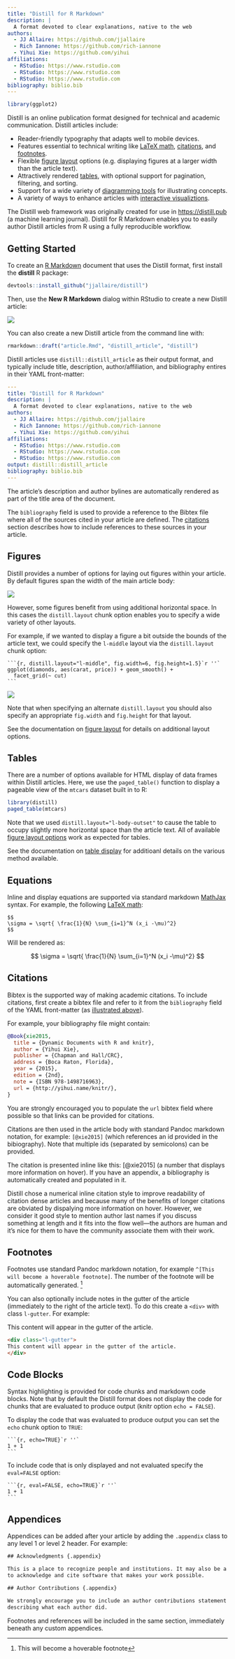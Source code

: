 ```yaml
---
title: "Distill for R Markdown"
description: | 
  A format devoted to clear explanations, native to the web
authors:
  - JJ Allaire: https://github.com/jjallaire
  - Rich Iannone: https://github.com/rich-iannone
  - Yihui Xie: https://github.com/yihui
affiliations:
  - RStudio: https://www.rstudio.com
  - RStudio: https://www.rstudio.com
  - RStudio: https://www.rstudio.com
bibliography: biblio.bib
---
```


<!---
- Images aren't responsive on mobile (width: 100%?)
- Add more footnotes/appendix to index.Rmd
- Add r2d3 and shiny sections 
- Add diagrams sections
- Tables/pagedtables
- web page metadata generation/redaction
- article metadata (DOI, citation, etc.)

--->

```r
library(ggplot2)
```

Distill is an online publication format designed for technical and academic communication. Distill articles include:

- Reader-friendly typography that adapts well to mobile devices.
- Features essential to technical writing like [LaTeX math](#equations), [citations], and [footnotes].
- Flexible [figure layout](figures.html) options (e.g. displaying figures at a larger width than the article text).
- Attractively rendered [tables](tables.html), with optional support for pagination, filtering, and sorting.
- Support for a wide variety of [diagramming tools](diagrams.html) for illustrating concepts.
- A variety of ways to enhance articles with [interactive visualiztions](interactivity.html).

The Distill web framework was originally created for use in <https://distill.pub> (a machine learning journal). Distill for R Markdown enables you to easily author Distill articles from R using a fully reproducible workflow.

## Getting Started

To create an [R Markdown](https://rmarkdown.rstudio.com) document that uses the Distill format, first install the **distill** R package:

```r
devtools::install_github("jjallaire/distill")
```

Then, use the **New R Markdown** dialog within RStudio to create a new Distill article:

![](images/new_distill_article.png){.l-body .screenshot}

You can also create a new Distill article from the command line with:

```r
rmarkdown::draft("article.Rmd", "distill_article", "distill")
```

<div id="front-matter"></div>

Distill articles use `distill::distill_article` as their output format, and typically include title, description, author/affiliation, and bibliography entires in their YAML front-matter:

```yaml
---
title: "Distill for R Markdown"
description: | 
  A format devoted to clear explanations, native to the web
authors:
  - JJ Allaire: https://github.com/jjallaire
  - Rich Iannone: https://github.com/rich-iannone
  - Yihui Xie: https://github.com/yihui
affiliations:
  - RStudio: https://www.rstudio.com
  - RStudio: https://www.rstudio.com
  - RStudio: https://www.rstudio.com
output: distill::distill_article
bibliography: biblio.bib
---
```

The article's description and author bylines are automatically rendered as part of the title area of the document.

The `bibliography` field is used to provide a reference to the Bibtex file where all of the sources cited in your article are defined. The [citations] section describes how to include references to these sources in your article.

## Figures

Distill provides a number of options for laying out figures within your article. By default figures span the width of the main article body:

![](images/l-body-figure.png){.l-body}

However, some figures benefit from using additional horizontal space. In this cases the `distill.layout` chunk option enables you to specify a wide variety of other layouts. 

For example, if we wanted to display a figure a bit outside the bounds of the article text, we could specify the `l-middle` layout via the `distill.layout` chunk option:


    ```{r, distill.layout="l-middle", fig.width=6, fig.height=1.5}`r ''`
    ggplot(diamonds, aes(carat, price)) + geom_smooth() +
      facet_grid(~ cut)
    ```

![](images/l-middle-figure.png){.l-middle}

Note that when specifying an alternate `distill.layout` you should also specify an appropriate `fig.width` and `fig.height` for that layout.

See the documentation on [figure layout](figures.html) for details on additional layout options.

## Tables

There are a number of options available for HTML display of data frames within Distill articles. Here, we use the `paged_table()` function to display a pageable view of the `mtcars` dataset built in to R:

```r
library(distill)
paged_table(mtcars)
```

Note that we used `distill.layout="l-body-outset"` to cause the table to occupy slightly more horizontal space than the article text. All of available [figure layout options](figures.html) work as expected for tables.

See the documentation on [table display](tables.html) for additioanl details on the various method available.

## Equations

Inline and display equations are supported via standard markdown [MathJax](https://www.mathjax.org/) syntax. For example, the following [LaTeX math](https://en.wikibooks.org/wiki/LaTeX/Mathematics):


    $$
    \sigma = \sqrt{ \frac{1}{N} \sum_{i=1}^N (x_i -\mu)^2}
    $$
    
Will be rendered as:

$$
\sigma = \sqrt{ \frac{1}{N} \sum_{i=1}^N (x_i -\mu)^2}
$$


## Citations

Bibtex is the supported way of making academic citations. To include citations, first create a bibtex file and refer to it from the `bibliography` field of the YAML front-matter (as [illustrated above](#front-matter)).

For example, your bibliography file might contain:

```bibtex
@Book{xie2015,
  title = {Dynamic Documents with R and knitr},
  author = {Yihui Xie},
  publisher = {Chapman and Hall/CRC},
  address = {Boca Raton, Florida},
  year = {2015},
  edition = {2nd},
  note = {ISBN 978-1498716963},
  url = {http://yihui.name/knitr/},
}
```

You are strongly encouraged you to populate the `url` bibtex field where possible so that links can be provided for citations.

Citations are then used in the article body with standard Pandoc markdown notation, for example: `[@xie2015]` (which references an id provided in the bibiography). Note that multiple ids (separated by semicolons) can be provided.

The citation is presented inline like this: [@xie2015] (a number that displays more information on hover). If you have an appendix, a bibliography is automatically created and populated in it.

Distill chose a numerical inline citation style to improve readability of citation dense articles and because many of the benefits of longer citations are obviated by dispalying more information on hover. However, we consider it good style to mention author last names if you discuss something at length and it fits into the flow well---the authors are human and it’s nice for them to have the community associate them with their work.

## Footnotes

Footnotes use standard Pandoc markdown notation, for example `^[This will become a hoverable footnote]`. The number of the footnote will be automatically generated. ^[This will become a hoverable footnote]

You can also optionally include notes in the gutter of the article (immediately to the right of the article text). To do this create a `<div>` with class `l-gutter`. For example:

<div class="l-gutter">
This content will appear in the gutter of the article.
</div>


```html
<div class="l-gutter">
This content will appear in the gutter of the article.
</div>
```


## Code Blocks

Syntax highlighting is provided for code chunks and markdown code blocks. Note that by default the Distill format does not display the code for chunks that are evaluated to produce output (knitr option `echo = FALSE`). 

To display the code that was evaluated to produce output you can set the `echo` chunk option to `TRUE`:

    ```{r, echo=TRUE}`r ''`
    1 + 1
    ```

To include code that is only displayed and not evaluated specify the `eval=FALSE` option:

    ```{r, eval=FALSE, echo=TRUE}`r ''`
    1 + 1
    ```

## Appendices

Appendices can be added after your article by adding the `.appendix` class to any level 1 or level 2 header. For example:

```html
## Acknowledgments {.appendix}

This is a place to recognize people and institutions. It may also be a good place
to acknowledge and cite software that makes your work possible.

## Author Contributions {.appendix}

We strongly encourage you to include an author contributions statement briefly 
describing what each author did.
```

Footnotes and references will be included in the same section, immediately beneath any custom appendices.





